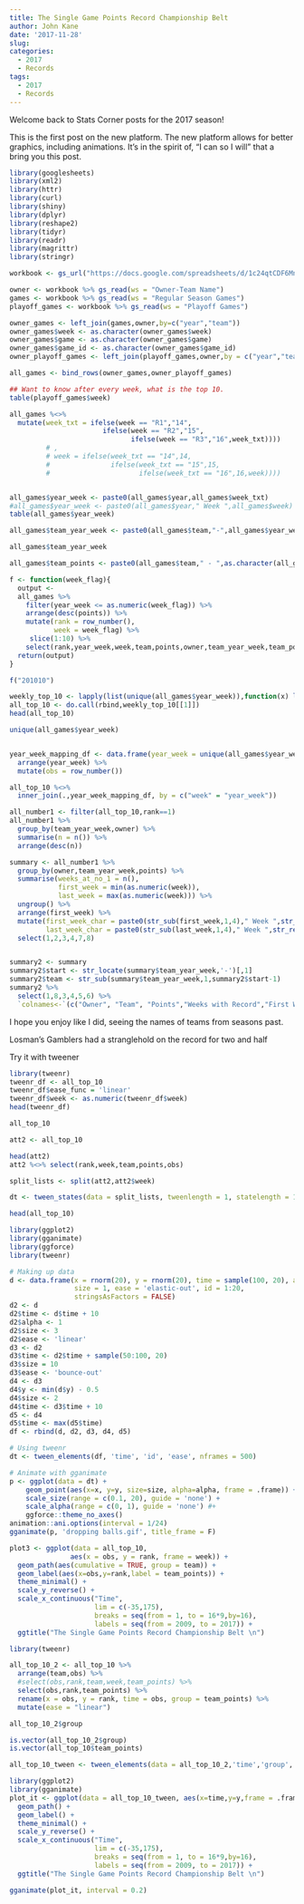 ```yaml
---
title: The Single Game Points Record Championship Belt
author: John Kane
date: '2017-11-28'
slug: 
categories:
  - 2017
  - Records
tags: 
  - 2017
  - Records
---
```



Welcome back to Stats Corner posts for the 2017 season! 

This is the first post on the new platform. The new platform allows for better graphics, including animations. It's in the spirit of, "I can so I will" that a bring you this post. 

```r
library(googlesheets)
library(xml2)
library(httr)
library(curl)
library(shiny)
library(dplyr)
library(reshape2)
library(tidyr)
library(readr)
library(magrittr)
library(stringr)

workbook <- gs_url("https://docs.google.com/spreadsheets/d/1c24qtCDF6MnL1I-nNG2ovymFB3fYj1NsWpLe3SGCbJs/pubhtml")

owner <- workbook %>% gs_read(ws = "Owner-Team Name")
games <- workbook %>% gs_read(ws = "Regular Season Games")
playoff_games <- workbook %>% gs_read(ws = "Playoff Games")

owner_games <- left_join(games,owner,by=c("year","team"))
owner_games$week <- as.character(owner_games$week)
owner_games$game <- as.character(owner_games$game)
owner_games$game_id <- as.character(owner_games$game_id)
owner_playoff_games <- left_join(playoff_games,owner,by = c("year","team"))

all_games <- bind_rows(owner_games,owner_playoff_games)

## Want to know after every week, what is the top 10.
table(playoff_games$week)

all_games %<>%
  mutate(week_txt = ifelse(week == "R1","14",
                       ifelse(week == "R2","15",
                              ifelse(week == "R3","16",week_txt))))
         # ,
         # week = ifelse(week_txt == "14",14,
         #               ifelse(week_txt == "15",15,
         #                      ifelse(week_txt == "16",16,week))))


all_games$year_week <- paste0(all_games$year,all_games$week_txt)
#all_games$year_week <- paste0(all_games$year," Week ",all_games$week)
table(all_games$year_week)

all_games$team_year_week <- paste0(all_games$team,"-",all_games$year_week)

all_games$team_year_week

all_games$team_points <- paste0(all_games$team," - ",as.character(all_games$points))

f <- function(week_flag){
  output <-
  all_games %>%
    filter(year_week <= as.numeric(week_flag)) %>%
    arrange(desc(points)) %>%
    mutate(rank = row_number(),
           week = week_flag) %>%
     slice(1:10) %>%
    select(rank,year_week,week,team,points,owner,team_year_week,team_points)
  return(output)
}

f("201010")

weekly_top_10 <- lapply(list(unique(all_games$year_week)),function(x) lapply(x,f))
all_top_10 <- do.call(rbind,weekly_top_10[[1]])
head(all_top_10)

unique(all_games$year_week) 


year_week_mapping_df <- data.frame(year_week = unique(all_games$year_week)) %>%
  arrange(year_week) %>%
  mutate(obs = row_number())

all_top_10 %<>%
  inner_join(.,year_week_mapping_df, by = c("week" = "year_week"))

all_number1 <- filter(all_top_10,rank==1)
all_number1 %>%
  group_by(team_year_week,owner) %>%
  summarise(n = n()) %>%
  arrange(desc(n))
```


```r
summary <- all_number1 %>%
  group_by(owner,team_year_week,points) %>%
  summarise(weeks_at_no_1 = n(),
            first_week = min(as.numeric(week)),
            last_week = max(as.numeric(week))) %>%
  ungroup() %>%
  arrange(first_week) %>%
  mutate(first_week_char = paste0(str_sub(first_week,1,4)," Week ",str_replace(str_sub(first_week,5,6),'0','')),
         last_week_char = paste0(str_sub(last_week,1,4)," Week ",str_replace(str_sub(last_week,5,6),'0',''))) %>%
  select(1,2,3,4,7,8)


summary2 <- summary
summary2$start <- str_locate(summary$team_year_week,'-')[,1]
summary2$team <- str_sub(summary$team_year_week,1,summary2$start-1)
summary2 %>%
  select(1,8,3,4,5,6) %>%
  `colnames<-`(c("Owner", "Team", "Points","Weeks with Record","First Week","Last Week"))
```


I hope you enjoy like I did, seeing the names of teams from seasons past. 

Losman's Gamblers had a stranglehold on the record for two and half 


Try it with tweener
```r
library(tweenr)
tweenr_df <- all_top_10
tweenr_df$ease_func = 'linear'
tweenr_df$week <- as.numeric(tweenr_df$week)
head(tweenr_df)

all_top_10

att2 <- all_top_10

head(att2)
att2 %<>% select(rank,week,team,points,obs)

split_lists <- split(att2,att2$week)

dt <- tween_states(data = split_lists, tweenlength = 1, statelength = 1, ease = 'linear', nframes = 500)

head(all_top_10)

```


```r
library(ggplot2)
library(gganimate)
library(ggforce)
library(tweenr)

# Making up data
d <- data.frame(x = rnorm(20), y = rnorm(20), time = sample(100, 20), alpha = 0, 
                size = 1, ease = 'elastic-out', id = 1:20, 
                stringsAsFactors = FALSE)
d2 <- d
d2$time <- d$time + 10
d2$alpha <- 1
d2$size <- 3
d2$ease <- 'linear'
d3 <- d2
d3$time <- d2$time + sample(50:100, 20)
d3$size = 10
d3$ease <- 'bounce-out'
d4 <- d3
d4$y <- min(d$y) - 0.5
d4$size <- 2
d4$time <- d3$time + 10
d5 <- d4
d5$time <- max(d5$time)
df <- rbind(d, d2, d3, d4, d5)

# Using tweenr
dt <- tween_elements(df, 'time', 'id', 'ease', nframes = 500)

# Animate with gganimate
p <- ggplot(data = dt) + 
    geom_point(aes(x=x, y=y, size=size, alpha=alpha, frame = .frame)) + 
    scale_size(range = c(0.1, 20), guide = 'none') + 
    scale_alpha(range = c(0, 1), guide = 'none') #+ 
    ggforce::theme_no_axes()
animation::ani.options(interval = 1/24)
gganimate(p, 'dropping balls.gif', title_frame = F)
```


```r
plot3 <- ggplot(data = all_top_10,
               aes(x = obs, y = rank, frame = week)) +
  geom_path(aes(cumulative = TRUE, group = team)) +
  geom_label(aes(x=obs,y=rank,label = team_points)) +
  theme_minimal() +
  scale_y_reverse() +
  scale_x_continuous("Time",
                     lim = c(-35,175),
                     breaks = seq(from = 1, to = 16*9,by=16),
                     labels = seq(from = 2009, to = 2017)) +
  ggtitle("The Single Game Points Record Championship Belt \n")

library(tweenr)

all_top_10_2 <- all_top_10 %>%
  arrange(team,obs) %>%
  #select(obs,rank,team,week,team_points) %>%
  select(obs,rank,team_points) %>%
  rename(x = obs, y = rank, time = obs, group = team_points) %>%
  mutate(ease = "linear")

all_top_10_2$group

is.vector(all_top_10_2$group)
is.vector(all_top_10$team_points)

all_top_10_tween <- tween_elements(data = all_top_10_2,'time','group','ease',nframes = 276) #138*5

library(ggplot2)
library(gganimate)
plot_it <- ggplot(data = all_top_10_tween, aes(x=time,y=y,frame = .frame, group = .group, cumulative = T,label = .group)) +
  geom_path() +
  geom_label() +
  theme_minimal() +
  scale_y_reverse() +
  scale_x_continuous("Time",
                     lim = c(-35,175),
                     breaks = seq(from = 1, to = 16*9,by=16),
                     labels = seq(from = 2009, to = 2017)) +
  ggtitle("The Single Game Points Record Championship Belt \n")

gganimate(plot_it, interval = 0.2)


```




